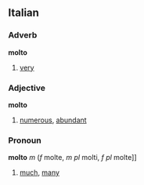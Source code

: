 ==Italian==
===Adverb===
'''molto'''

# [[very]]

===Adjective===
'''molto'''

# [[numerous]], [[abundant]]

===Pronoun===
'''molto''' ''m'' (''f'' molte, ''m pl'' molti, ''f pl'' molte]]

# [[much]], [[many]]